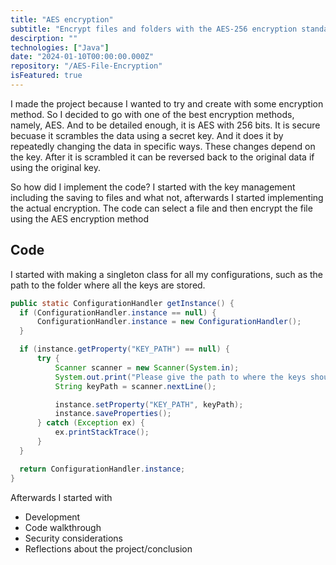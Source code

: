 ```yaml
---
title: "AES encryption"
subtitle: "Encrypt files and folders with the AES-256 encryption standard"
descirption: ""
technologies: ["Java"]
date: "2024-01-10T00:00:00.000Z"
repository: "/AES-File-Encryption"
isFeatured: true
---
```


I made the project because I wanted to try and create with some encryption method. So I decided to go with one of the best encryption methods, namely, AES. And to be detailed enough, it is AES with 256 bits. It is secure becuase it scrambles the data using a secret key. And it does it by repeatedly changing the data in specific ways. These changes depend on the key. After it is scrambled it can be reversed back to the original data if using the original key.

So how did I implement the code? I started with the key management including the saving to files and what not, afterwards I started implementing the actual encryption. The code can select a file and then encrypt the file using the AES encryption method

## Code

I started with making a singleton class for all my configurations, such as the path to the folder where all the keys are stored.

```java
public static ConfigurationHandler getInstance() {
  if (ConfigurationHandler.instance == null) {
      ConfigurationHandler.instance = new ConfigurationHandler();
  }

  if (instance.getProperty("KEY_PATH") == null) {
      try {
          Scanner scanner = new Scanner(System.in);
          System.out.print("Please give the path to where the keys should be stored: ");
          String keyPath = scanner.nextLine();

          instance.setProperty("KEY_PATH", keyPath);
          instance.saveProperties();
      } catch (Exception ex) {
          ex.printStackTrace();
      }
  }

  return ConfigurationHandler.instance;
}
```

Afterwards I started with 

- Development
- Code walkthrough
- Security considerations
- Reflections about the project/conclusion